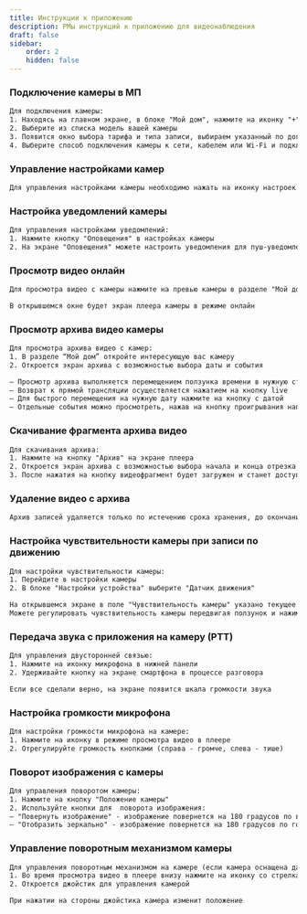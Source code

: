 ```yaml
---
title: Инструкции к приложению
description: РМы инструкций к приложению для видеонаблюдения
draft: false
sidebar:
    order: 2
    hidden: false
---
```


### Подключение камеры в МП
```txt
Для подключения камеры:
1. Находясь на главном экране, в блоке "Мой дом", нажмите на иконку "+" в верхнем углу
2. Выберите из списка модель вашей камеры
3. Появится окно выбора тарифа и типа записи, выбираем указанный по договору тариф и принимаем условия Публичной оферты
4. Выберите способ подключения камеры к сети, кабелем или Wi-Fi и подключитесь к сети
```

### Управление настройками камер
```txt
Для управления настройками камеры необходимо нажать на иконку настроек в горизонтальном меню на экране камеры (меню меняет расположение в зависимости от ориентации экрана)
```

### Настройка уведомлений камеры
```txt
Для управления настройками уведомлений:
1. Нажмите кнопку "Оповещения" в настройках камеры
2. На экране "Оповещения" можете настроить уведомления для пуш-уведомлений и журнала событий
```

### Просмотр видео онлайн
```txt
Для просмотра видео с камеры нажмите на превью камеры в разделе "Мой дом" на главном экране

В открывшемся окне будет экран плеера камеры в режиме онлайн
```

### Просмотр архива видео камеры
```txt
Для просмотра архива видео с камер:
1. В разделе “Мой дом” откройте интересующую вас камеру
2. Откроется экран архива с возможностью выбора даты и события

— Просмотр архива выполняется перемещением ползунка времени в нужную сторону
— Возврат к прямой трансляции осуществляется нажатием на кнопку live
— Для быстрого перемещения на нужную дату нажмите на кнопку с датой
— Отдельные события можно просмотреть, нажав на кнопку проигрывания напротив события в ленте событий
```

### Скачивание фрагмента архива видео
```txt
Для скачивания архива:
1. Нажмите на кнопку "Архив" на экране плеера
2. Откроется экран архива с возможностью выбора начала и конца отрезка видео и кнопкой "Скачать”
3. После нажатия на кнопку видеофрагмент будет загружен и станет доступен в галерее устройства
```

### Удаление видео с архива
```txt
Архив записей удаляется только по истечению срока хранения, до окончания этого срока фрагмент удалить не получится. Срок хранения архива зависит от вашего тарифа
```

### Настройка чувствительности камеры при записи по движению
```txt
Для настройки чувствительности камеры:
1. Перейдите в настройки камеры
2. В блоке "Настройки устройства" выберите "Датчик движения"

На открывшемся экране в поле "Чувствительность камеры" указано текущее значение чувствительности
Можете регулировать чувствительность камеры передвигая ползунок и нажимая на кнопку "Применить"
```

### Передача звука с приложения на камеру (РТТ)
```txt
Для управления двусторонней связью:
1. Нажмите на иконку микрофона в нижней панели
2. Удерживайте кнопку на экране смартфона в процессе разговора

Если все сделали верно, на экране появится шкала громкости звука
```

### Настройка громкости микрофона
```txt
Для настройки громкости микрофона на камере:
1. Нажмите на иконку в режиме просмотра видео в плеере
2. Отрегулируйте громкость кнопками (справа - громче, слева - тише)
```

### Поворот изображения с камеры
```txt
Для управления поворотом камеры:
1. Нажмите на кнопку "Положение камеры"
2. Используйте кнопки для  поворота изображения:
— "Повернуть изображение" - изображение повернется на 180 градусов по вертикали
— "Отобразить зеркально" - изображение повернется на 180 градусов по горизонтали
```

### Управление поворотным механизмом камеры
```txt
Для управления поворотным механизмом на камере (если камера оснащена данной возможностью):
1. Во время просмотра видео в плеере внизу нажмите на иконку со стрелками
2. Откроется джойстик для управления камерой

При нажатии на стороны джойстика камера изменит положение
```